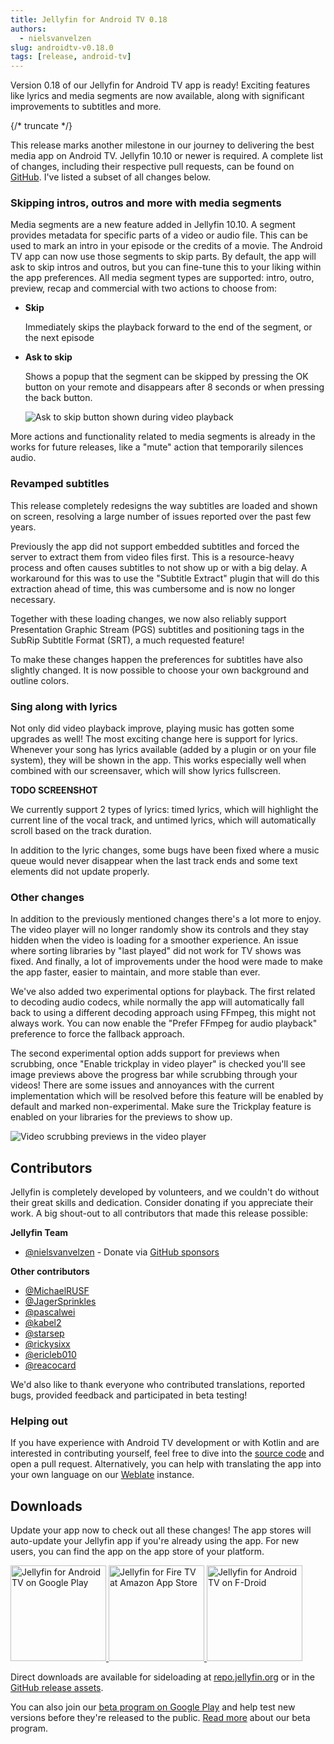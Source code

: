 ```yaml
---
title: Jellyfin for Android TV 0.18
authors:
  - nielsvanvelzen
slug: androidtv-v0.18.0
tags: [release, android-tv]
---
```


Version 0.18 of our Jellyfin for Android TV app is ready! Exciting features like lyrics and media segments are now available, along with
significant improvements to subtitles and more.

{/* truncate */}

This release marks another milestone in our journey to delivering the best media app on Android TV. Jellyfin 10.10 or newer is required. A
complete list of changes, including their respective pull requests, can be found on
[GitHub](https://github.com/jellyfin/jellyfin-androidtv/releases/tag/v0.18.0). I've listed a subset of all changes below.

### Skipping intros, outros and more with media segments

Media segments are a new feature added in Jellyfin 10.10. A segment provides metadata for specific parts of a video or audio file. This can
be used to mark an intro in your episode or the credits of a movie. The Android TV app can now use those segments to skip parts. By default,
the app will ask to skip intros and outros, but you can fine-tune this to your liking within the app preferences. All media segment types
are supported: intro, outro, preview, recap and commercial with two actions to choose from:

- **Skip**

  Immediately skips the playback forward to the end of the segment, or the next episode

- **Ask to skip**

  Shows a popup that the segment can be skipped by pressing the OK button on your remote and disappears after 8 seconds or when pressing the
  back button.

  ![Ask to skip button shown during video playback](./asktoskip.png)

More actions and functionality related to media segments is already in the works for future releases, like a "mute" action that temporarily
silences audio.

### Revamped subtitles

This release completely redesigns the way subtitles are loaded and shown on screen, resolving a large number of issues reported over the
past few years.

Previously the app did not support embedded subtitles and forced the server to extract them from video files first. This is a resource-heavy
process and often causes subtitles to not show up or with a big delay. A workaround for this was to use the "Subtitle Extract" plugin that
will do this extraction ahead of time, this was cumbersome and is now no longer necessary.

Together with these loading changes, we now also reliably support Presentation Graphic Stream (PGS) subtitles and positioning tags in the
SubRip Subtitle Format (SRT), a much requested feature!

To make these changes happen the preferences for subtitles have also slightly changed. It is now possible to choose your own background and
outline colors.

### Sing along with lyrics

Not only did video playback improve, playing music has gotten some upgrades as well! The most exciting change here is support for lyrics.
Whenever your song has lyrics available (added by a plugin or on your file system), they will be shown in the app. This works especially
well when combined with our screensaver, which will show lyrics fullscreen.

**TODO SCREENSHOT**

We currently support 2 types of lyrics: timed lyrics, which will highlight the current line of the vocal track, and untimed lyrics, which
will automatically scroll based on the track duration.

In addition to the lyric changes, some bugs have been fixed where a music queue would never disappear when the last track ends and some text
elements did not update properly.

### Other changes

In addition to the previously mentioned changes there's a lot more to enjoy. The video player will no longer randomly show its controls and
they stay hidden when the video is loading for a smoother experience. An issue where sorting libraries by "last played" did not work for TV
shows was fixed. And finally, a lot of improvements under the hood were made to make the app faster, easier to maintain, and more stable
than ever.

We've also added two experimental options for playback. The first related to decoding audio codecs, while normally the app will
automatically fall back to using a different decoding approach using FFmpeg, this might not always work. You can now enable the "Prefer
FFmpeg for audio playback" preference to force the fallback approach.

The second experimental option adds support for previews when scrubbing, once "Enable trickplay in video player" is checked you'll see image
previews above the progress bar while scrubbing through your videos! There are some issues and annoyances with the current implementation
which will be resolved before this feature will be enabled by default and marked non-experimental. Make sure the Trickplay feature is
enabled on your libraries for the previews to show up.

![Video scrubbing previews in the video player](./trickplay.png)

## Contributors

Jellyfin is completely developed by volunteers, and we couldn't do without their great skills and dedication. Consider donating if you
appreciate their work. A big shout-out to all contributors that made this release possible:

**Jellyfin Team**

- [@nielsvanvelzen](https://github.com/nielsvanvelzen) - Donate via [GitHub sponsors](https://github.com/sponsors/nielsvanvelzen)

**Other contributors**

- [@MichaelRUSF](https://github.com/MichaelRUSF)
- [@JagerSprinkles](https://github.com/JagerSprinkles)
- [@pascalwei](https://github.com/pascalwei)
- [@kabel2](https://github.com/kabel2)
- [@starsep](https://github.com/starsep)
- [@rickysixx](https://github.com/rickysixx)
- [@ericleb010](https://github.com/ericleb010)
- [@reacocard](https://github.com/reacocard)

We'd also like to thank everyone who contributed translations, reported bugs, provided feedback and participated in beta testing!

### Helping out

If you have experience with Android TV development or with Kotlin and are interested in contributing yourself, feel free to dive into the
[source code](https://github.com/jellyfin/jellyfin-androidtv) and open a pull request. Alternatively, you can help with translating the app
into your own language on our [Weblate](https://translate.jellyfin.org/engage/jellyfin-android/) instance.

## Downloads

Update your app now to check out all these changes! The app stores will auto-update your Jellyfin app if you're already using the app. For
new users, you can find the app on the app store of your platform.

<a className='margin-right--md' href='https://play.google.com/store/apps/details?id=org.jellyfin.androidtv'>
  <img width='153' alt='Jellyfin for Android TV on Google Play' src='/images/store-icons/google-play.png' />
</a>

<a className='margin-right--md' href='https://www.amazon.com/gp/product/B07TX7Z725'>
  <img width='153' alt='Jellyfin for Fire TV at Amazon App Store' src='/images/store-icons/amazon.png' />
</a>

<a href='https://f-droid.org/en/packages/org.jellyfin.androidtv/'>
  <img width='153' alt='Jellyfin for Android TV on F-Droid' src='/images/store-icons/fdroid.png' />
</a>

Direct downloads are available for sideloading at [repo.jellyfin.org](https://repo.jellyfin.org/releases/client/androidtv/)
or in the [GitHub release assets](https://github.com/jellyfin/jellyfin-androidtv/releases/latest).

You can also join our [beta program on Google Play](https://play.google.com/apps/testing/org.jellyfin.androidtv) and help test new versions
before they're released to the public. [Read more](../../2021/07-24-android-betas.mdx) about our beta program.
